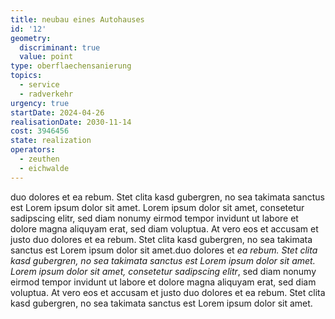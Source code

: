 ```yaml
---
title: neubau eines Autohauses
id: '12'
geometry:
  discriminant: true
  value: point
type: oberflaechensanierung
topics:
  - service
  - radverkehr
urgency: true
startDate: 2024-04-26
realisationDate: 2030-11-14
cost: 3946456
state: realization
operators:
  - zeuthen
  - eichwalde
---
```

duo dolores et ea rebum. Stet clita kasd gubergren, no sea takimata sanctus est Lorem ipsum dolor sit amet. Lorem ipsum dolor sit amet, consetetur sadipscing elitr, sed diam nonumy eirmod tempor invidunt ut labore et dolore magna aliquyam erat, sed diam voluptua. At vero eos et accusam et justo duo dolores et ea rebum. Stet clita kasd gubergren, no sea takimata sanctus est Lorem ipsum dolor sit amet.duo dolores et *ea rebum. Stet clita kasd gubergren, no sea takimata sanctus est Lorem ipsum dolor sit amet. Lorem ipsum dolor sit amet, consetetur sadipscing elitr*, sed diam nonumy eirmod tempor invidunt ut labore et dolore magna aliquyam erat, sed diam voluptua. At vero eos et accusam et justo duo dolores et ea rebum. Stet clita kasd gubergren, no sea takimata sanctus est Lorem ipsum dolor sit amet.
